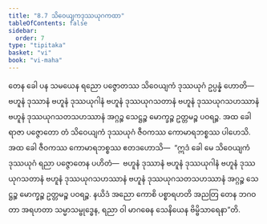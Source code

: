 ```yaml
---
title: "8.7 သိဝေယျကဒုဿယုဂကထာ"
tableOfContents: false
sidebar:
  order: 7
type: "tipitaka"
basket: "vi"
book: "vi-maha"
---
```



<DynamicBreadcrumb />

<Division number="335" book="vi-maha" e="ch" v="3" p="389">

<Paragraph number="1583" book="vi-maha">
တေန ခေါ ပန သမယေန ရညော ပဇ္ဇောတဿ သိဝေယျကံ ဒုဿယုဂံ ဥပ္ပန္နံ ဟောတိ—  ဗဟူနံ ဒုဿာနံ ဗဟူနံ ဒုဿယုဂါနံ ဗဟူနံ ဒုဿယုဂသတာနံ ဗဟူနံ ဒုဿယုဂသဟဿာနံ ဗဟူနံ ဒုဿယုဂသတသဟဿာနံ အဂ္ဂဉ္စ သေဋ္ဌဉ္စ မောက္ခဉ္စ ဥတ္တမဉ္စ ပဝရဉ္စ. အထ ခေါ ရာဇာ ပဇ္ဇောတော တံ သိဝေယျကံ ဒုဿယုဂံ ဇီဝကဿ ကောမာရဘစ္စဿ ပါဟေသိ. အထ ခေါ ဇီဝကဿ ကောမာရဘစ္စဿ ဧတဒဟောသိ—  “ဣဒံ ခေါ မေ သိဝေယျကံ ဒုဿယုဂံ ရညာ ပဇ္ဇောတေန ပဟိတံ—  ဗဟူနံ ဒုဿာနံ ဗဟူနံ ဒုဿယုဂါနံ ဗဟူနံ ဒုဿယုဂသတာနံ ဗဟူနံ ဒုဿယုဂသဟဿာနံ ဗဟူနံ ဒုဿယုဂသတသဟဿာနံ အဂ္ဂဉ္စ သေဋ္ဌဉ္စ မောက္ခဉ္စ ဥတ္တမဉ္စ ပဝရဉ္စ. နယိဒံ အညော ကောစိ ပစ္စာရဟတိ အညတြ တေန ဘဂဝတာ အရဟတာ သမ္မာသမ္ဗုဒ္ဓေန, ရညာ ဝါ မာဂဓေန သေနိယေန ဗိမ္ဗိသာရေနာ”တိ.
</Paragraph>
</Division>